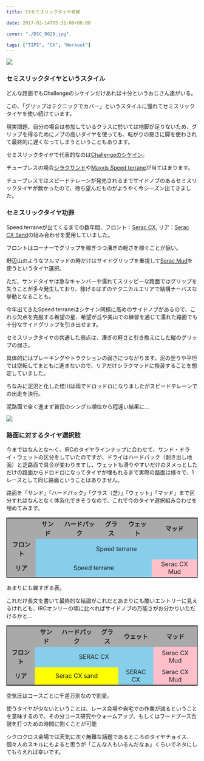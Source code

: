 ---
title: CXセミスリックタイヤ考察

date: 2017-02-14T05:31:00+00:00

cover: "./DSC_0629.jpg"

tags: ["TIPS", "CX", "Workout"]
---

![ ](./DSC_0629.jpg)

### セミスリックタイヤというスタイル

どんな路面でもChallengeのシケインだけあれば十分というおじさん達がいる。

この、「グリップはテクニックでカバー」というスタイルに憧れてセミスリックタイヤを使い続けています。

現実問題、自分の場合は参加しているクラスに於いては地脚が足りないため、グリップを得るためにノブの高いタイヤを使っても、転がりの悪さに脚を使わされて最終的に遅くなってしまうということもあります。

セミスリックタイヤで代表的なのは<a href="http://amzn.to/2lfp3BA" target="_blank">Challengeのシケイン</a>。

チューブレスの場合<a href="http://amzn.to/2l3TdWk" target="_blank">シラクサンド</a>や<a href="http://amzn.to/2lLjwQR" target="_blank">Maxxis Speed terrane</a>が当てはまります。

チューブレスではスピードテレーンが発売されるまでサイドノブのあるセミスリックタイヤが無かったので、待ち望んだものがようやく今シーズン出てきました。

### セミスリックタイヤ功罪

Speed terraneが出てくるまでの数年間、フロント：<a href="http://amzn.to/2kFSl94" target="_blank">Serac CX</a>, リア：<a href="http://amzn.to/2lfhsCK" target="_blank">Serac CX Sand</a>の組み合わせを愛用していました。

フロントはコーナーでグリップを稼ぎつつ漕ぎの軽さを稼ぐことが狙い。

野辺山のようなフルマッドの時だけはサイドグリップを重視して<a href="http://amzn.to/2lbyodO" target="_blank">Serac Mud</a>を使うというタイヤ選択。

ただ、サンドタイヤは急なキャンバーや濡れてスリッピーな路面ではグリップを失うことが多々発生しており、稼げるはずのテクニカルエリアで結構ナーバスな挙動となることも。

今年出てきたSpeed terraneはシケイン同様に高めのサイドノブがあるので、これら欠点を克服する希望の星、希望が丘や美山での練習を通じて濡れた路面でも十分なサイドグリップを引き出せます。

セミスリックタイヤの共通した弱点は、漕ぎの軽さと引き換えにした縦のグリップの弱さ。

具体的にはブレーキングやトラクションの弱さにつながります。泥の登りや平坦では空転してまともに進まないので、リアだけシラクマッドに換装することを想定していました。

ちなみに泥沼と化した桂川は雨でドロッドロになりましたがスピードテレーンでの出走を決行。

泥路面で全く進まず普段のシングル順位から程遠い結果に…

![ ](./IMG_9411.jpg)

### 路面に対するタイヤ選択肢

今まではなんとな～く、IRCのタイヤラインナップに合わせて、サンド・ドライ・ウェットの区分をしていたのですが、ドライはハードパック（剥き出し地面）と芝路面で具合が変わりますし、ウェットも滑りやすいだけのヌメっとしただけの路面からドロドロになってタイヤが埋もれるまで実際の路面は様々で、1レースとして同じ路面ということはありません。

路面を「サンド」「ハードパック」「グラス（芝）」「ウェット」「マッド」まで区分すればなんとなく体系化できそうなので、これで今のタイヤ選択組み合わせを埋めてみます。

<table style="border: solid 1px black;">
  <tr style="background-color: darkgrey; font-weight: bold;">
    <td>
    </td>

<td style="text-align: center;">サンド</td>

<td style="text-align: center;">ハードパック</td>

<td style="text-align: center;">グラス</td>

<td style="text-align: center;">ウェット</td>

<td style="text-align: center;">
マッド
    </td>
  </tr>

  <tr>
<td style="background-color: darkgrey; font-weight: bold; text-align: center;">
フロント
    </td>

<td colspan="5" style="background-color: skyblue; text-align: center;">
Speed terrane
    </td>
  </tr>

  <tr>
<td style="background-color: darkgrey; font-weight: bold; text-align: center;">
リア
    </td>

<td colspan="4" style="background-color: skyblue; text-align: center;">
  Speed terrane
</td>

<td style="background-color: pink; text-align: center;">
Serac CX Mud
    </td>
  </tr>
</table>

あまりにも雑すぎる表。

これだけ長文を書いて最終的な結論がこれだとあまりにも酷いエントリーに見えるけれども、IRCオンリーの頃に比べればサイドノブの万能さがお分かりいただけるかと…

<table style="border: solid 1px black;">
  <tr style="background-color: darkgrey; font-weight: bold;">
    <td>
    </td>

<td style="text-align: center;">サンド</td>

<td style="text-align: center;">ハードパック</td>

<td style="text-align: center;">グラス</td>

<td style="text-align: center;">ウェット</td>

<td style="text-align: center;">
マッド
    </td>
  </tr>

  <tr>
<td style="background-color: darkgrey; font-weight: bold; text-align: center;">
フロント
    </td>

<td colspan="4" style="background-color: skyblue; text-align: center;">
  SERAC CX
</td>

<td style="background-color: pink; text-align: center;">
Serac CX Mud
    </td>
  </tr>

  <tr>
<td style="background-color: darkgrey; font-weight: bold; text-align: center;">
リア
    </td>

<td colspan="3" style="background-color: yellow; text-align: center;">
  Serac CX sand
</td>

<td colspan="1" style="background-color: skyblue; text-align: center;">
  SERAC CX
</td>

<td style="background-color: pink; text-align: center;">
Serac CX Mud
    </td>
  </tr>
</table>

空気圧はコースごとに千差万別なので割愛。

使うタイヤが少ないということは、レース会場や自宅での作業が減るということを意味するので、その分コース研究やウォームアップ、もしくはフードブース舌鼓を打つための時間に割くことが可能

シクロクロス会場では天気に次ぐ無難な話題であるところのタイヤチョイス、個々人のスキルにもよると思うが「こんな人もいるんだなぁ」くらいでネタにしてもらえれば幸いです。

<Amzn asin="B079NS766M" />
